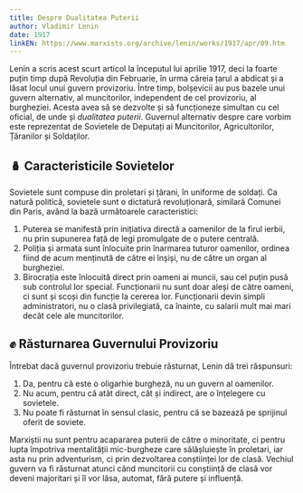```yaml
---
title: Despre Dualitatea Puterii
author: Vladimir Lenin
date: 1917
linkEN: https://www.marxists.org/archive/lenin/works/1917/apr/09.htm
---
```


Lenin a scris acest scurt articol la începutul lui aprilie 1917, deci la foarte puțin timp după Revoluția din Februarie, în urma căreia țarul a abdicat și a lăsat locul unui guvern provizoriu. Între timp, bolșevicii au pus bazele unui guvern alternativ, al muncitorilor, independent de cel provizoriu, al burgheziei. Acesta avea să se dezvolte și să funcționeze simultan cu cel oficial, de unde și _dualitatea puterii_. Guvernul alternativ despre care vorbim este reprezentat de Sovietele de Deputați ai Muncitorilor, Agricultorilor, Țăranilor și Soldaților.

## 🪆 Caracteristicile Sovietelor

Sovietele sunt compuse din proletari și țărani, în uniforme de soldați. Ca natură politică, sovietele sunt o dictatură revoluționară, similară Comunei din Paris, având la bază următoarele caracteristici:

1. Puterea se manifestă prin inițiativa directă a oamenilor de la firul ierbii, nu prin supunerea față de legi promulgate de o putere centrală.
2. Poliția și armata sunt înlocuite prin înarmarea tuturor oamenilor, ordinea fiind de acum menținută de către ei înșiși, nu de către un organ al burgheziei.
3. Birocrația este înlocuită direct prin oameni ai muncii, sau cel puțin pusă sub controlul lor special. Funcționarii nu sunt doar aleși de către oameni, ci sunt și scoși din funcție la cererea lor. Funcționarii devin simpli administratori, nu o clasă privilegiată, ca înainte, cu salarii mult mai mari decât cele ale muncitorilor.

## ✊ Răsturnarea Guvernului Provizoriu

Întrebat dacă guvernul provizoriu trebuie răsturnat, Lenin dă trei răspunsuri:

1. Da, pentru că este o oligarhie burgheză, nu un guvern al oamenilor.
2. Nu acum, pentru că atât direct, cât și indirect, are o înțelegere cu sovietele.
3. Nu poate fi răsturnat în sensul clasic, pentru că se bazează pe sprijinul oferit de soviete.

Marxiștii nu sunt pentru acapararea puterii de către o minoritate, ci pentru lupta împotriva mentalității mic-burgheze care sălășluiește în proletari, iar asta nu prin adventurism, ci prin dezvoltarea conștiinței lor de clasă. Vechiul guvern va fi răsturnat atunci când muncitorii cu conștiință de clasă vor deveni majoritari și îl vor lăsa, automat, fără putere și influență.
